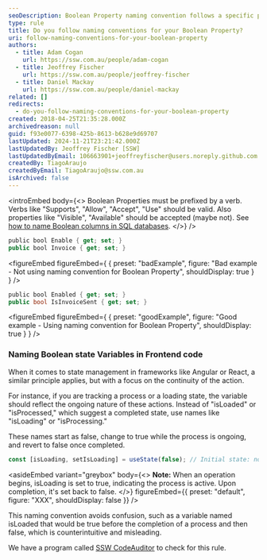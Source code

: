 ```yaml
---
seoDescription: Boolean Property naming convention follows a specific pattern to clearly indicate its state.
type: rule
title: Do you follow naming conventions for your Boolean Property?
uri: follow-naming-conventions-for-your-boolean-property
authors:
  - title: Adam Cogan
    url: https://ssw.com.au/people/adam-cogan
  - title: Jeoffrey Fischer
    url: https://ssw.com.au/people/jeoffrey-fischer
  - title: Daniel Mackay
    url: https://ssw.com.au/people/daniel-mackay
related: []
redirects:
  - do-you-follow-naming-conventions-for-your-boolean-property
created: 2018-04-25T21:35:28.000Z
archivedreason: null
guid: f93e0077-6398-425b-8613-b628e9d69707
lastUpdated: 2024-11-21T23:21:42.000Z
lastUpdatedBy: Jeoffrey Fischer [SSW]
lastUpdatedByEmail: 106663901+jeoffreyfischer@users.noreply.github.com
createdBy: TiagoAraujo
createdByEmail: TiagoAraujo@ssw.com.au
isArchived: false
---
```


<introEmbed
  body={<>
Boolean Properties must be prefixed by a verb. Verbs like "Supports", "Allow", "Accept", "Use" should be valid. Also properties like "Visible", "Available" should be accepted (maybe not). See [how to name Boolean columns in SQL databases](/use-bit-numeric-data-type-correctly).
  </>}
/>
```csharp
public bool Enable { get; set; }
public bool Invoice { get; set; }
```
<figureEmbed figureEmbed={ {
  preset: "badExample",
  figure: "Bad example - Not using naming convention for Boolean Property",
  shouldDisplay: true
} } />


```csharp
public bool Enabled { get; set; }
public bool IsInvoiceSent { get; set; }
```
<figureEmbed figureEmbed={ {
  preset: "goodExample",
  figure: "Good example - Using naming convention for Boolean Property",
  shouldDisplay: true
} } />


### Naming Boolean state Variables in Frontend code

When it comes to state management in frameworks like Angular or React, a similar principle applies, but with a focus on the continuity of the action.

For instance, if you are tracking a process or a loading state, the variable should reflect the ongoing nature of these actions. Instead of "isLoaded" or "isProcessed," which suggest a completed state, use names like "isLoading" or "isProcessing."

These names start as false, change to true while the process is ongoing, and revert to false once completed.

```js
const [isLoading, setIsLoading] = useState(false); // Initial state: not loading
```


<asideEmbed
  variant="greybox"
  body={<>
    **Note:** When an operation begins, isLoading is set to true, indicating the process is active. Upon completion, it's set back to false.
  </>}
  figureEmbed={{
    preset: "default",
    figure: "XXX",
    shouldDisplay: false
  }}
/>


This naming convention avoids confusion, such as a variable named isLoaded that would be true before the completion of a process and then false, which is counterintuitive and misleading.

We have a program called [SSW CodeAuditor](https://codeauditor.com) to check for this rule.
